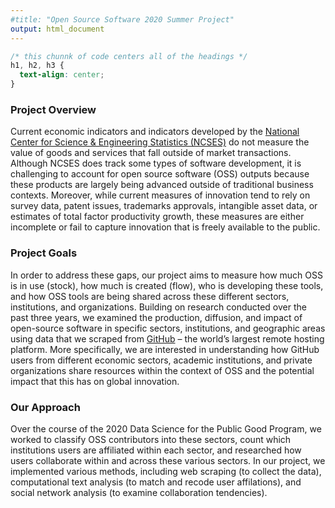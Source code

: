 ```yaml
---
#title: "Open Source Software 2020 Summer Project"
output: html_document
---
```


```css
/* this chunnk of code centers all of the headings */
h1, h2, h3 {
  text-align: center;
}
```

### Project Overview 

Current economic indicators and indicators developed by the [National Center for Science & Engineering Statistics (NCSES)](https://www.nsf.gov/statistics/) do not measure the value of goods and services that fall outside of market transactions. Although NCSES does track some types of software development, it is challenging to account for open source software (OSS) outputs because these products are largely being advanced outside of traditional business contexts. Moreover, while current measures of innovation tend to rely on survey data, patent issues, trademarks approvals, intangible asset data, or estimates of total factor productivity growth, these measures are either incomplete or fail to capture innovation that is freely available to the public.

### Project Goals 

In order to address these gaps, our project aims to measure how much OSS is in use (stock), how much is created (flow), who is developing these tools, and how OSS tools are being shared across these different sectors, institutions, and organizations. Building on research conducted over the past three years, we examined the production, diffusion, and impact of open-source software in specific sectors, institutions, and geographic areas using data that we scraped from [GitHub](https://github.com/) – the world’s largest remote hosting platform. More specifically, we are interested in understanding how GitHub users from different economic sectors, academic institutions, and private organizations share resources within the context of OSS and the potential impact that this has on global innovation. 

### Our Approach 

Over the course of the 2020 Data Science for the Public Good Program, we worked to classify OSS contributors into these sectors, count which institutions users are affiliated within each sector, and researched how users collaborate within and across these various sectors. In our project, we implemented various methods, including web scraping (to collect the data), computational text analysis (to match and recode user affilations), and social network analysis (to examine collaboration tendencies).